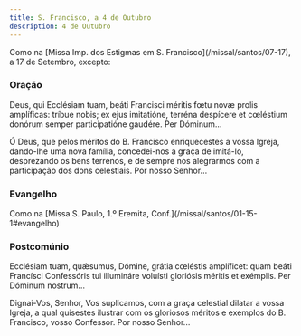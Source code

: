 ```yaml
---
title: S. Francisco, a 4 de Outubro
description: 4 de Outubro
---
```


<aside>
  Como na [Missa Imp. dos Estigmas em S. Francisco](/missal/santos/07-17), a 17
  de Setembro, excepto:
</aside>

### Oração

<div class="side-by-side not-content">

Deus, qui Ecclésiam tuam, beáti Francisci méritis fœtu novæ prolis amplíficas: tríbue nobis; ex ejus imitatióne, terréna despícere et cœléstium donórum semper participatióne gaudére. Per Dóminum...

Ó Deus, que pelos méritos do B. Francisco enriquecestes a vossa Igreja, dando-lhe uma nova família, concedei-nos a graça de imitá-lo, desprezando os bens terrenos, e de sempre nos alegrarmos com a participação dos dons celestiais. Por nosso Senhor...

</div>

### Evangelho

<aside>
  Como na [Missa S. Paulo, 1.º Eremita, Conf.](/missal/santos/01-15-1#evangelho)
</aside>

### Postcomúnio

<div class="side-by-side not-content">

Ecclésiam tuam, quǽsumus, Dómine, grátia cœléstis amplíficet: quam beáti Francísci Confessóris tui illumináre voluísti gloriósis méritis et exémplis. Per Dóminum nostrum...

Dignai-Vos, Senhor, Vos suplicamos, com a graça celestial dilatar a vossa Igreja, a qual quisestes ilustrar com os gloriosos méritos e exemplos do B. Francisco, vosso Confessor. Por nosso Senhor...

</div>
